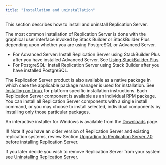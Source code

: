 ```yaml
---
title: "Installation and uninstallation"
---
```


<div id="installation" class="registered_link"></div>

This section describes how to install and uninstall Replication Server.

The most common installation of Replication Server is done with the graphical user interface invoked by Stack Builder or StackBuilder Plus depending upon whether you are using PostgreSQL or Advanced Server.

-   For Advanced Server: Install Replication Server using StackBuilder Plus after you have installed Advanced Server. See [Using StackBuilder Plus](/epas/latest/epas_inst_windows/03_installing_advanced_server_with_the_interactive_installer/03_using_stackbuilder_plus/).
-   For PostgreSQL: Install Replication Server using Stack Builder after you have installed PostgreSQL.

The Replication Server product is also available as a native package in which case the applicable package manager is used for installation. See [Installing on Linux](03_installing_rpm_package) for platform specific installation instructions. Each Replication Server component is available as an individual RPM package. You can install all Replication Server components with a single install command, or you may choose to install selected, individual components by installing only those particular packages. 

An interactive installer for Windows is available from the [Downloads](https://www.enterprisedb.com/software-downloads-postgres#replication-server) page.

!!! Note
    If you have an older version of Replication Server and existing replication systems, review Section [Upgrading to Replication Server 7.0](../10_appendix/02_upgrading_to_xdb6_2/#upgrading_to_xdb6_2) before installing Replication Server.

If you later decide you wish to remove Replication Server from your system see [Uninstalling Replication Server](06_uninstalling_xdb_replication_server).


